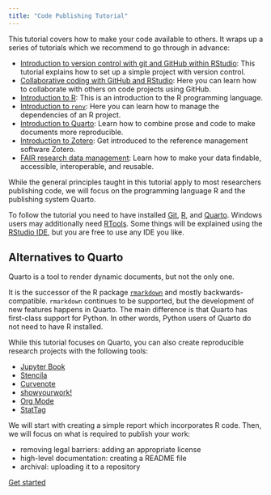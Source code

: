 ```yaml
---
title: "Code Publishing Tutorial"
---
```


This tutorial covers how to make your code available to others.
It wraps up a series of tutorials which we recommend to go through in advance:

- [Introduction to version control with git and GitHub within RStudio](https://lmu-osc.github.io/Introduction-RStudio-Git-GitHub/):
  This tutorial explains how to set up a simple project with version control.
- [Collaborative coding with GitHub and RStudio](https://lmu-osc.github.io/Collaborative-RStudio-GitHub/):
  Here you can learn how to collaborate with others on code projects using GitHub.
- [Introduction to R](https://lmu-osc.github.io/introduction-to-R/):
  This is an introduction to the R programming language.
- [Introduction to `renv`](https://lmu-osc.github.io/introduction-to-renv/):
  Here you can learn how to manage the dependencies of an R project.
- [Introduction to Quarto](https://lmu-osc.github.io/introduction-to-Quarto/):
  Learn how to combine prose and code to make documents more reproducible.
- [Introduction to Zotero](https://lmu-osc.github.io/introduction-to-zotero/):
  Get introduced to the reference management software Zotero.
- [FAIR research data management](https://lmu-osc.github.io/FAIR-Data-Management/):
  Learn how to make your data findable, accessible, interoperable, and reusable.

While the general principles taught in this tutorial apply to most researchers
publishing code, we will focus on the programming language R
and the publishing system Quarto.

To follow the tutorial you need to have installed
[Git](https://git-scm.com/downloads),
[R](https://cloud.r-project.org/), and
[Quarto](https://quarto.org/docs/download/).
Windows users may additionally need [RTools](https://cloud.r-project.org/bin/windows/Rtools/).
Some things will be explained using the [RStudio IDE](https://posit.co/download/rstudio-desktop/#:~:text=2%3A%20Install%20RStudio),
but you are free to use any IDE you like.

::: {#nte-quarto-alternatives .callout-note collapse="true"}
## Alternatives to Quarto

Quarto is a tool to render dynamic documents, but not the only one.

It is the successor of the R package [`rmarkdown`](https://rmarkdown.rstudio.com/)
and mostly backwards-compatible.
`rmarkdown` continues to be supported,
but the development of new features happens in Quarto.
The main difference is that Quarto has first-class support for Python.
In other words, Python users of Quarto do not need to have R installed.

While this tutorial focuses on Quarto,
you can also create reproducible research projects with the following tools:

- [Jupyter Book](https://jupyterbook.org/)
- [Stencila](https://stencila.io/)
- [Curvenote](https://curvenote.dev/)
- [showyourwork!](https://show-your.work/)
- [Org Mode](https://orgmode.org/)
- [StatTag](https://sites.northwestern.edu/stattag/)
:::

We will start with creating a simple report which incorporates R code.
Then, we will focus on what is required to publish your work:

- removing legal barriers: adding an appropriate license
- high-level documentation: creating a README file
- archival: uploading it to a repository

[Get started](intro.qmd){.btn .btn-lg .btn-success}